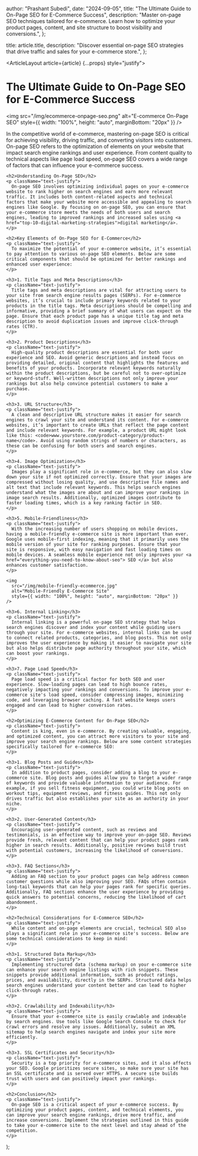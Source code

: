 
  author: "Prashant Subedi",
  date: "2024-09-05",
  title: "The Ultimate Guide to On-Page SEO for E-Commerce Success",
  description:
    "Master on-page SEO techniques tailored for e-commerce. Learn how to optimize your product pages, content, and site structure to boost visibility and conversions.",
};

  title: article.title,
  description: "Discover essential on-page SEO strategies that drive traffic and sales for your e-commerce store.",
};

  <ArticleLayout article={article} {...props} style="justify">
    <h1>The Ultimate Guide to On-Page SEO for E-Commerce Success</h1>
     <img
      src="/img/ecommerce-onpage-seo.png"
      alt="E-commerce On-Page SEO"
      style={{ width: "100%", height: "auto", marginBottom: "20px" }}
    />
    <p className="text-justify">
      In the competitive world of e-commerce, mastering on-page SEO is critical for achieving visibility, driving traffic, and converting visitors into customers. On-page SEO refers to the optimization of elements on your website that impact search engine rankings and user experience. From content quality to technical aspects like page load speed, on-page SEO covers a wide range of factors that can influence your e-commerce success.
    </p>

   
    <h2>Understanding On-Page SEO</h2>
    <p className="text-justify">
      On-page SEO involves optimizing individual pages on your e-commerce website to rank higher on search engines and earn more relevant traffic. It includes both content-related aspects and technical factors that make your website more accessible and appealing to search engines like Google. By focusing on on-page SEO, you can ensure that your e-commerce store meets the needs of both users and search engines, leading to improved rankings and increased sales using <a href="top-10-digital-marketing-strategies">digital marketing</a>.
    </p>

    <h2>Key Elements of On-Page SEO for E-Commerce</h2>
    <p className="text-justify">
      To maximize the potential of your e-commerce website, it’s essential to pay attention to various on-page SEO elements. Below are some critical components that should be optimized for better rankings and enhanced user experience:
    </p>

    <h3>1. Title Tags and Meta Descriptions</h3>
    <p className="text-justify">
      Title tags and meta descriptions are vital for attracting users to your site from search engine results pages (SERPs). For e-commerce websites, it’s crucial to include primary keywords related to your products in the title tags. Meta descriptions should be compelling and informative, providing a brief summary of what users can expect on the page. Ensure that each product page has a unique title tag and meta description to avoid duplication issues and improve click-through rates (CTR).
    </p>

    <h3>2. Product Descriptions</h3>
    <p className="text-justify">
      High-quality product descriptions are essential for both user experience and SEO. Avoid generic descriptions and instead focus on providing detailed, original content that highlights the features and benefits of your products. Incorporate relevant keywords naturally within the product descriptions, but be careful not to over-optimize or keyword-stuff. Well-written descriptions not only improve your rankings but also help convince potential customers to make a purchase.
    </p>

    <h3>3. URL Structure</h3>
    <p className="text-justify">
      A clean and descriptive URL structure makes it easier for search engines to crawl your site and understand its content. For e-commerce websites, it’s important to create URLs that reflect the page content and include relevant keywords. For example, a product URL might look like this: <code>www.yourstore.com/product-category/product-name</code>. Avoid using random strings of numbers or characters, as these can be confusing for both users and search engines.
    </p>

    <h3>4. Image Optimization</h3>
    <p className="text-justify">
      Images play a significant role in e-commerce, but they can also slow down your site if not optimized correctly. Ensure that your images are compressed without losing quality, and use descriptive file names and alt text that include relevant keywords. This helps search engines understand what the images are about and can improve your rankings in image search results. Additionally, optimized images contribute to faster loading times, which is a key ranking factor in SEO.
    </p>

    <h3>5. Mobile-Friendliness</h3>
    <p className="text-justify">
      With the increasing number of users shopping on mobile devices, having a mobile-friendly e-commerce site is more important than ever. Google uses mobile-first indexing, meaning that it primarily uses the mobile version of your site for ranking purposes. Ensure that your site is responsive, with easy navigation and fast loading times on mobile devices. A seamless mobile experience not only improves your <a href="everything-you-need-to-know-about-seo"> SEO </a> but also enhances customer satisfaction.
    </p>

    <img
      src="/img/mobile-friendly-ecommerce.jpg"
      alt="Mobile-Friendly E-Commerce Site"
      style={{ width: "100%", height: "auto", marginBottom: "20px" }}
    />

    <h3>6. Internal Linking</h3>
    <p className="text-justify">
      Internal linking is a powerful on-page SEO strategy that helps search engines discover and index your content while guiding users through your site. For e-commerce websites, internal links can be used to connect related products, categories, and blog posts. This not only improves the user experience by making it easier to navigate your site but also helps distribute page authority throughout your site, which can boost your rankings.
    </p>

    <h3>7. Page Load Speed</h3>
    <p className="text-justify">
      Page load speed is a critical factor for both SEO and user experience. Slow-loading pages can lead to high bounce rates, negatively impacting your rankings and conversions. To improve your e-commerce site's load speed, consider compressing images, minimizing code, and leveraging browser caching. A fast website keeps users engaged and can lead to higher conversion rates.
    </p>

    <h2>Optimizing E-Commerce Content for On-Page SEO</h2>
    <p className="text-justify">
      Content is king, even in e-commerce. By creating valuable, engaging, and optimized content, you can attract more visitors to your site and improve your search engine rankings. Below are some content strategies specifically tailored for e-commerce SEO:
    </p>

    <h3>1. Blog Posts and Guides</h3>
    <p className="text-justify">
      In addition to product pages, consider adding a blog to your e-commerce site. Blog posts and guides allow you to target a wider range of keywords and provide valuable information to your audience. For example, if you sell fitness equipment, you could write blog posts on workout tips, equipment reviews, and fitness guides. This not only drives traffic but also establishes your site as an authority in your niche.
    </p>

    <h3>2. User-Generated Content</h3>
    <p className="text-justify">
      Encouraging user-generated content, such as reviews and testimonials, is an effective way to improve your on-page SEO. Reviews provide fresh, relevant content that can help your product pages rank higher in search results. Additionally, positive reviews build trust with potential customers, increasing the likelihood of conversions.
    </p>

    <h3>3. FAQ Sections</h3>
    <p className="text-justify">
      Adding an FAQ section to your product pages can help address common customer questions while also improving your SEO. FAQs often contain long-tail keywords that can help your pages rank for specific queries. Additionally, FAQ sections enhance the user experience by providing quick answers to potential concerns, reducing the likelihood of cart abandonment.
    </p>

    <h2>Technical Considerations for E-Commerce SEO</h2>
    <p className="text-justify">
      While content and on-page elements are crucial, technical SEO also plays a significant role in your e-commerce site's success. Below are some technical considerations to keep in mind:
    </p>

    <h3>1. Structured Data Markup</h3>
    <p className="text-justify">
      Implementing structured data (schema markup) on your e-commerce site can enhance your search engine listings with rich snippets. These snippets provide additional information, such as product ratings, prices, and availability, directly in the SERPs. Structured data helps search engines understand your content better and can lead to higher click-through rates.
    </p>

    <h3>2. Crawlability and Indexability</h3>
    <p className="text-justify">
      Ensure that your e-commerce site is easily crawlable and indexable by search engines. Use tools like Google Search Console to check for crawl errors and resolve any issues. Additionally, submit an XML sitemap to help search engines navigate and index your site more efficiently.
    </p>

    <h3>3. SSL Certificates and Security</h3>
    <p className="text-justify">
      Security is a top priority for e-commerce sites, and it also affects your SEO. Google prioritizes secure sites, so make sure your site has an SSL certificate and is served over HTTPS. A secure site builds trust with users and can positively impact your rankings.
    </p>

    <h2>Conclusion</h2>
    <p className="text-justify">
      On-page SEO is a critical aspect of your e-commerce success. By optimizing your product pages, content, and technical elements, you can improve your search engine rankings, drive more traffic, and increase conversions. Implement the strategies outlined in this guide to take your e-commerce site to the next level and stay ahead of the competition.
    </p>
  </ArticleLayout>
);
